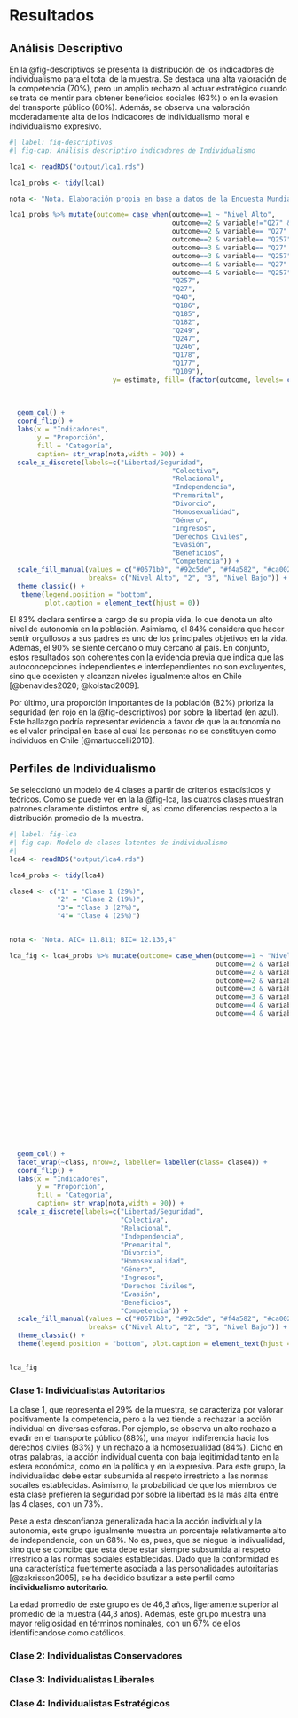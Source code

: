 # Resultados {-}

## Análisis Descriptivo {-}

En la @fig-descriptivos se presenta la distribución de los indicadores de individualismo para el total de la muestra. Se destaca una alta valoración de la competencia (70%), pero un amplio rechazo al actuar estratégico cuando se trata de mentir para obtener beneficios sociales (63%) o en la evasión del transporte público (80%). Además, se observa una valoración moderadamente alta de los indicadores de individualismo moral e individualismo expresivo. 

```r
#| label: fig-descriptivos
#| fig-cap: Análisis descriptivo indicadores de Individualismo

lca1 <- readRDS("output/lca1.rds")

lca1_probs <- tidy(lca1)

nota <- "Nota. Elaboración propia en base a datos de la Encuesta Mundial de Valores (Haerpfer et al., 2020); Todas las variables son dicotómicas, excepto los indicadores de independencia, interdependencia relacional e interdependencia colectiva, que no se recodificaron y se mantuvieron como variables categóricas de 4 categorías."

lca1_probs %>% mutate(outcome= case_when(outcome==1 ~ "Nivel Alto",
                                         outcome==2 & variable!="Q27" & variable!="Q257" ~ "Nivel Bajo",
                                         outcome==2 & variable== "Q27" ~ "2",
                                         outcome==2 & variable== "Q257" ~ "2",
                                         outcome==3 & variable== "Q27" ~ "3",
                                         outcome==3 & variable== "Q257" ~ "3",
                                         outcome==4 & variable== "Q27" ~ "Nivel Bajo",
                                         outcome==4 & variable== "Q257" ~ "Nivel Bajo")) %>% ggplot(aes(x= fct_relevel(variable, "Q150",
                                         "Q257",
                                         "Q27",
                                         "Q48",
                                         "Q186",
                                         "Q185",
                                         "Q182",
                                         "Q249",
                                         "Q247",
                                         "Q246",
                                         "Q178",
                                         "Q177",
                                         "Q109"), 
                          y= estimate, fill= (factor(outcome, levels= c("Nivel Bajo",
                                                                         "3",
                                                                         "2",
                                                                         "Nivel Alto"))))) +
  geom_col() +
  coord_flip() +
  labs(x = "Indicadores",
       y = "Proporción",
       fill = "Categoría",
       caption= str_wrap(nota,width = 90)) +
  scale_x_discrete(labels=c("Libertad/Seguridad",
                                         "Colectiva",
                                         "Relacional",
                                         "Independencia",
                                         "Premarital",
                                         "Divorcio",
                                         "Homosexualidad",
                                         "Género",
                                         "Ingresos",
                                         "Derechos Civiles",
                                         "Evasión",
                                         "Beneficios",
                                         "Competencia")) +
  scale_fill_manual(values = c("#0571b0", "#92c5de", "#f4a582", "#ca0020"),
                    breaks= c("Nivel Alto", "2", "3", "Nivel Bajo")) +
  theme_classic() +
   theme(legend.position = "bottom",
         plot.caption = element_text(hjust = 0))

```


El 83% declara sentirse a cargo de su propia vida, lo que denota un alto nivel de autonomía en la población. Asimismo, el 84% considera que hacer sentir orgullosos a sus padres es uno de los principales objetivos en la vida. Además, el 90% se siente cercano o muy cercano al país. En conjunto, estos resultados son coherentes con la evidencia previa que indica que las autoconcepciones independientes e interdependientes no son excluyentes, sino que coexisten y alcanzan niveles igualmente altos en Chile [@benavides2020; @kolstad2009].

Por último, una proporción importantes de la población (82%) prioriza la seguridad (en rojo en la @fig-descriptivos) por sobre la libertad (en azul). Este hallazgo podría representar evidencia a favor de que la autonomía no es el valor principal en base al cual las personas no se constituyen como individuos en Chile [@martuccelli2010]. 

## Perfiles de Individualismo

Se seleccionó un modelo de 4 clases a partir de criterios estadísticos y teóricos. Como se puede ver en la la @fig-lca, las cuatros clases muestran patrones claramente distintos entre sí, así como diferencias respecto a la distribución promedio de la muestra. 

```r
#| label: fig-lca
#| fig-cap: Modelo de clases latentes de individualismo
#| 
lca4 <- readRDS("output/lca4.rds")

lca4_probs <- tidy(lca4) 

clase4 <- c("1" = "Clase 1 (29%)",
            "2" = "Clase 2 (19%)",
            "3"= "Clase 3 (27%)",
            "4"= "Clase 4 (25%)")


nota <- "Nota. AIC= 11.811; BIC= 12.136,4"

lca_fig <- lca4_probs %>% mutate(outcome= case_when(outcome==1 ~ "Nivel Alto",
                                                    outcome==2 & variable!="Q27" & variable!="Q257" ~ "Nivel Bajo",
                                                    outcome==2 & variable== "Q27" ~ "2",
                                                    outcome==2 & variable== "Q257" ~ "2",
                                                    outcome==3 & variable== "Q27" ~ "3",
                                                    outcome==3 & variable== "Q257" ~ "3",
                                                    outcome==4 & variable== "Q27" ~ "Nivel Bajo",
                                                    outcome==4 & variable== "Q257" ~ "Nivel Bajo")) %>% ggplot(aes(x= fct_relevel(variable, "Q150",
                                                                                                                                  "Q257",
                                                                                                                                  "Q27",
                                                                                                                                  "Q48",
                                                                                                                                  "Q186",
                                                                                                                                  "Q185",
                                                                                                                                  "Q182",
                                                                                                                                  "Q249",
                                                                                                                                  "Q247",
                                                                                                                                  "Q246",
                                                                                                                                  "Q178",
                                                                                                                                  "Q177",
                                                                                                                                  "Q109"), 
                                                                                                                   y= estimate, fill= (factor(outcome, levels= c("Nivel Bajo",
                                                                                                                                                                 "3",
                                                                                                                                                                 "2",
                                                                                                                                                                 "Nivel Alto"))))) +
  geom_col() +
  facet_wrap(~class, nrow=2, labeller= labeller(class= clase4)) +
  coord_flip() +
  labs(x = "Indicadores",
       y = "Proporción",
       fill = "Categoría",
       caption= str_wrap(nota,width = 90)) +
  scale_x_discrete(labels=c("Libertad/Seguridad",
                            "Colectiva",
                            "Relacional",
                            "Independencia",
                            "Premarital",
                            "Divorcio",
                            "Homosexualidad",
                            "Género",
                            "Ingresos",
                            "Derechos Civiles",
                            "Evasión",
                            "Beneficios",
                            "Competencia")) +
  scale_fill_manual(values = c("#0571b0", "#92c5de", "#f4a582", "#ca0020"),
                    breaks= c("Nivel Alto", "2", "3", "Nivel Bajo")) +
  theme_classic() +
  theme(legend.position = "bottom", plot.caption = element_text(hjust = 0))


lca_fig
```

### Clase 1: Individualistas Autoritarios

La clase 1, que representa el 29% de la muestra, se caracteriza por valorar positivamente la competencia, pero a la vez tiende a rechazar la acción individual en diversas esferas. Por ejemplo, se observa un alto rechazo a evadir en el transporte público (88%), una mayor indiferencia hacia los derechos civiles (83%) y un rechazo a la homosexualidad (84%). Dicho en otras palabras, la acción individual cuenta con baja legitimidad tanto en la esfera económica, como en la política y en la expresiva. Para este grupo, la individualidad debe estar subsumida al respeto irrestricto a las normas socailes establecidas. Asimismo, la probabilidad de que los miembros de esta clase prefieren la seguridad por sobre la libertad es la más alta entre las 4 clases, con un 73%.  

Pese a esta desconfianza generalizada hacia la acción individual y la autonomía, este grupo igualmente muestra un porcentaje relativamente alto de independencia, con un 68%. No es, pues, que se niegue la indivualidad, sino que se concibe que esta debe estar siempre subsumida al respeto irrestrico a las normas sociales establecidas. Dado que la conformidad es una característica fuertemente asociada a las personalidades autoritarias [@zakrisson2005], se ha decidido bautizar a este perfil como **individualismo autoritario**. 

La edad promedio de este grupo es de 46,3 años, ligeramente superior al promedio de la muestra (44,3 años). Además, este grupo muestra una mayor religiosidad en términos nominales, con un 67% de ellos identificandose como católicos. 


### Clase 2: Individualistas Conservadores

### Clase 3: Individualistas Liberales

### Clase 4: Individualistas Estratégicos